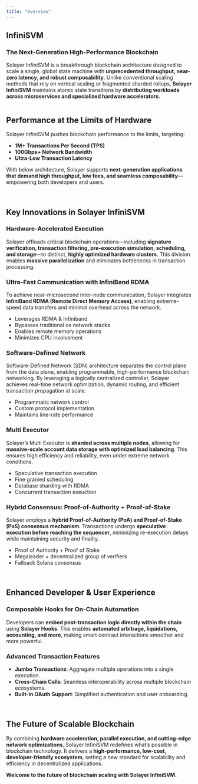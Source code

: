 ```yaml
---
title: "Overview"
---
```

## **InfiniSVM**
### **The Next-Generation High-Performance Blockchain**

Solayer InfiniSVM is a breakthrough blockchain architecture designed to scale a single, global state machine with **unprecedented throughput, near-zero latency, and robust composability**. Unlike conventional scaling methods that rely on vertical scaling or fragmented sharded rollups, **Solayer InfiniSVM** maintains atomic state transitions by **distributing workloads across microservices and specialized hardware accelerators**.

<Frame><img src="/images/InfiniSVM/Architecture.png" alt="" /></Frame>


<br/>



## **Performance at the Limits of Hardware**
Solayer InfiniSVM pushes blockchain performance to the limits, targeting:

- **1M+ Transactions Per Second (TPS)**  
- **100Gbps+ Network Bandwidth**  
- **Ultra-Low Transaction Latency**  

With below architecture, Solayer supports **next-generation applications that demand high throughput, low fees, and seamless composability**—empowering both developers and users.

<br/>

## **Key Innovations in Solayer InfiniSVM**

### **Hardware-Accelerated Execution**
Solayer offloads critical blockchain operations—including **signature verification, transaction filtering, pre-execution simulation, scheduling, and storage**—to distinct, **highly optimized hardware clusters**. This division enables **massive parallelization** and eliminates bottlenecks in transaction processing.

### **Ultra-Fast Communication with InfiniBand RDMA**
To achieve near-microsecond inter-node communication, Solayer integrates **InfiniBand RDMA (Remote Direct Memory Access)**, enabling extreme-speed data transfers and minimal overhead across the network.

- Leverages RDMA & Infiniband
- Bypasses traditional os network stacks
- Enables remote memory operations
- Minimizes CPU involvement

### **Software-Defined Network**
Software-Defined Network (SDN) architecture separates the control plane from the data plane, enabling programmable, high-performance blockchain networking. By leveraging a logically centralized controller, Solayer achieves real-time network optimization, dynamic routing, and efficient transaction propagation at scale.

- Programmatic network control
- Custom protocol implementation
- Maintains line-rate performance

### **Multi Executor**
Solayer’s Multi Executor is **sharded across multiple nodes**, allowing for **massive-scale account data storage with optimized load balancing**. This ensures high efficiency and reliability, even under extreme network conditions.

- Speculative transaction execution
- Fine granied scheduling 
- Database sharding with RDMA
- Concurrent transaction exeuction


### **Hybrid Consensus: Proof-of-Authority + Proof-of-Stake**
Solayer employs a **hybrid Proof-of-Authority (PoA) and Proof-of-Stake (PoS) consensus mechanism**. Transactions undergo **speculative execution before reaching the sequencer**, minimizing re-execution delays while maintaining security and finality.

- Proof of Authority +  Proof of Stake
- Megaleader + decentralized group of verifiers 
- Fallback Solana consensus

<br/>

## **Enhanced Developer & User Experience**

### **Composable Hooks for On-Chain Automation**
Developers can **embed post-transaction logic directly within the chain** using **Solayer Hooks**. This enables **automated arbitrage, liquidations, accounting, and more**, making smart contract interactions smoother and more powerful.

### **Advanced Transaction Features**
- **Jumbo Transactions**: Aggregate multiple operations into a single execution.  
- **Cross-Chain Calls**: Seamless interoperability across multiple blockchain ecosystems.  
- **Built-in OAuth Support**: Simplified authentication and user onboarding.  

<br/>

## **The Future of Scalable Blockchain**
By combining **hardware acceleration, parallel execution, and cutting-edge network optimizations**, Solayer InfiniSVM redefines what’s possible in blockchain technology. It delivers a **high-performance, low-cost, developer-friendly ecosystem**, setting a new standard for scalability and efficiency in decentralized applications.

**Welcome to the future of blockchain scaling with Solayer InfiniSVM.**
